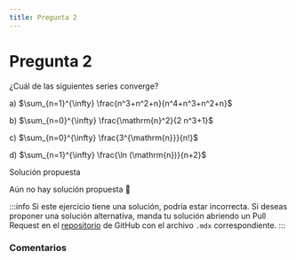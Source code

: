 ```yaml
---
title: Pregunta 2
---
```



# Pregunta 2

¿Cuál de las siguientes series converge?

a) $\sum_{n=1}^{\infty} \frac{n^3+n^2+n}{n^4+n^3+n^2+n}$

b) $\sum_{n=0}^{\infty} \frac{\mathrm{n}^2}{2 n^3+1}$

c) $\sum_{n=0}^{\infty} \frac{3^{\mathrm{n}}}{n!}$

d) $\sum_{n=1}^{\infty} \frac{\ln (\mathrm{n})}{n+2}$

<MDXDetails>
<summary>Solución propuesta</summary>

Aún no hay solución propuesta 🥲

:::info
Si este ejercicio tiene una solución, podría estar incorrecta. Si deseas proponer una solución alternativa, manda tu solución abriendo
un Pull Request en el [repositorio](https://github.com/crow-rojas/apuntes-fundamentals/pulls) de GitHub con el archivo
`.mdx` correspondiente.
:::

</MDXDetails>

### Comentarios

<Disqus
  url="https://crow-rojas.github.io/apuntes-fundamentals/docs/mathematics/calculus-1-2-3/exercises/2016-1/p02"
  identifier="docs/mathematics/calculus-1-2-3/exercises/2016-1/p02"
  title="2016-1 Cálculo I, II y III - Pregunta 02"
/>

